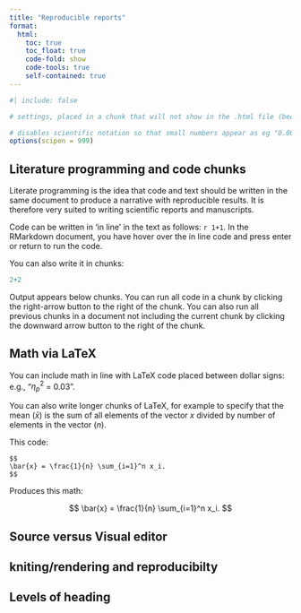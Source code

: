 ```yaml
---
title: "Reproducible reports"
format:
  html:
    toc: true
    toc_float: true
    code-fold: show
    code-tools: true
    self-contained: true
---
```


```r
#| include: false

# settings, placed in a chunk that will not show in the .html file (because include=FALSE) 

# disables scientific notation so that small numbers appear as eg "0.00001" rather than "1e-05"
options(scipen = 999)  

```

## Literature programming and code chunks

Literate programming is the idea that code and text should be written in the same document to produce a narrative with reproducible results. It is therefore very suited to writing scientific reports and manuscripts.

Code can be written in 'in line' in the text as follows: `r 1+1`. In the RMarkdown document, you have hover over the in line code and press enter or return to run the code.

You can also write it in chunks:

```r

2+2

```

Output appears below chunks. You can run all code in a chunk by clicking the right-arrow button to the right of the chunk. You can also run all previous chunks in a document not including the current chunk by clicking the downward arrow button to the right of the chunk.

## Math via LaTeX

You can include math in line with LaTeX code placed between dollar signs: e.g., "$\eta_{p}^{2}$ = 0.03".

You can also write longer chunks of LaTeX, for example to specify that the mean ($\bar{x}$) is the sum of all elements of the vector $x$ divided by number of elements in the vector ($n$).

This code:

```         
$$
\bar{x} = \frac{1}{n} \sum_{i=1}^n x_i.
$$
```

Produces this math:

$$
\bar{x} = \frac{1}{n} \sum_{i=1}^n x_i.
$$

## Source versus Visual editor

## kniting/rendering and reproducibilty

\TODO

## Levels of heading

\TODO
